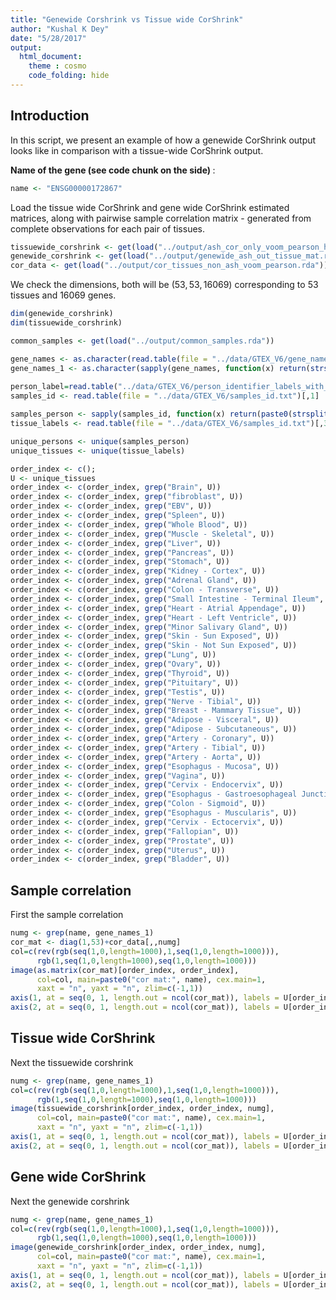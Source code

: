```yaml
---
title: "Genewide Corshrink vs Tissue wide CorShrink"
author: "Kushal K Dey"
date: "5/28/2017"
output: 
  html_document:
    theme : cosmo
    code_folding: hide
---
```


## Introduction

In this script, we present an example of how a genewide CorShrink output looks like
in comparison with a tissue-wide CorShrink output.

**Name of the gene (see code chunk on the side) ** : 

```r
name <- "ENSG00000172867"
```

Load the tissue wide CorShrink and gene wide CorShrink estimated matrices, along with pairwise sample correlation matrix - generated from complete observations for each pair of tissues. 

```r
tissuewide_corshrink <- get(load("../output/ash_cor_only_voom_pearson_halfuniform_gtex_tissues.rda"))
genewide_corshrink <- get(load("../output/genewide_ash_out_tissue_mat.rda"))
cor_data <- get(load("../output/cor_tissues_non_ash_voom_pearson.rda"))
```

We check the dimensions, both will be $(53, 53, 16069)$ corresponding to $53$ tissues and $16069$ genes. 

```r
dim(genewide_corshrink)
dim(tissuewide_corshrink)
```


```r
common_samples <- get(load("../output/common_samples.rda"))

gene_names <- as.character(read.table(file = "../data/GTEX_V6/gene_names_GTEX_V6.txt")[,1])
gene_names_1 <- as.character(sapply(gene_names, function(x) return(strsplit(x, "[.]")[[1]][1])))
 
person_label=read.table("../data/GTEX_V6/person_identifier_labels_with_numbers.txt");
samples_id <- read.table(file = "../data/GTEX_V6/samples_id.txt")[,1]

samples_person <- sapply(samples_id, function(x) return(paste0(strsplit(as.character(x), "-")[[1]][1:2], collapse ="-")))
tissue_labels <- read.table(file = "../data/GTEX_V6/samples_id.txt")[,3]

unique_persons <- unique(samples_person)
unique_tissues <- unique(tissue_labels)

order_index <- c();
U <- unique_tissues
order_index <- c(order_index, grep("Brain", U))
order_index <- c(order_index, grep("fibroblast", U))
order_index <- c(order_index, grep("EBV", U))
order_index <- c(order_index, grep("Spleen", U))
order_index <- c(order_index, grep("Whole Blood", U))
order_index <- c(order_index, grep("Muscle - Skeletal", U))
order_index <- c(order_index, grep("Liver", U))
order_index <- c(order_index, grep("Pancreas", U))
order_index <- c(order_index, grep("Stomach", U))
order_index <- c(order_index, grep("Kidney - Cortex", U))
order_index <- c(order_index, grep("Adrenal Gland", U))
order_index <- c(order_index, grep("Colon - Transverse", U))
order_index <- c(order_index, grep("Small Intestine - Terminal Ileum", U))
order_index <- c(order_index, grep("Heart - Atrial Appendage", U))
order_index <- c(order_index, grep("Heart - Left Ventricle", U))
order_index <- c(order_index, grep("Minor Salivary Gland", U))
order_index <- c(order_index, grep("Skin - Sun Exposed", U))
order_index <- c(order_index, grep("Skin - Not Sun Exposed", U))
order_index <- c(order_index, grep("Lung", U))
order_index <- c(order_index, grep("Ovary", U))
order_index <- c(order_index, grep("Thyroid", U))
order_index <- c(order_index, grep("Pituitary", U))
order_index <- c(order_index, grep("Testis", U))
order_index <- c(order_index, grep("Nerve - Tibial", U))
order_index <- c(order_index, grep("Breast - Mammary Tissue", U))
order_index <- c(order_index, grep("Adipose - Visceral", U))
order_index <- c(order_index, grep("Adipose - Subcutaneous", U))
order_index <- c(order_index, grep("Artery - Coronary", U))
order_index <- c(order_index, grep("Artery - Tibial", U))
order_index <- c(order_index, grep("Artery - Aorta", U))
order_index <- c(order_index, grep("Esophagus - Mucosa", U))
order_index <- c(order_index, grep("Vagina", U))
order_index <- c(order_index, grep("Cervix - Endocervix", U))
order_index <- c(order_index, grep("Esophagus - Gastroesophageal Junction", U))
order_index <- c(order_index, grep("Colon - Sigmoid", U))
order_index <- c(order_index, grep("Esophagus - Muscularis", U))
order_index <- c(order_index, grep("Cervix - Ectocervix", U))
order_index <- c(order_index, grep("Fallopian", U))
order_index <- c(order_index, grep("Prostate", U))
order_index <- c(order_index, grep("Uterus", U))
order_index <- c(order_index, grep("Bladder", U))
```

## Sample correlation

First the sample correlation

```r
numg <- grep(name, gene_names_1)
cor_mat <- diag(1,53)+cor_data[,,numg]
col=c(rev(rgb(seq(1,0,length=1000),1,seq(1,0,length=1000))),
      rgb(1,seq(1,0,length=1000),seq(1,0,length=1000)))
image(as.matrix(cor_mat)[order_index, order_index],
      col=col, main=paste0("cor mat:", name), cex.main=1,
      xaxt = "n", yaxt = "n", zlim=c(-1,1))
axis(1, at = seq(0, 1, length.out = ncol(cor_mat)), labels = U[order_index], las=2, cex.axis = 0.4)
axis(2, at = seq(0, 1, length.out = ncol(cor_mat)), labels = U[order_index], las=2, cex.axis = 0.4)
```

## Tissue wide CorShrink

Next the tissuewide corshrink

```r
numg <- grep(name, gene_names_1)
col=c(rev(rgb(seq(1,0,length=1000),1,seq(1,0,length=1000))),
      rgb(1,seq(1,0,length=1000),seq(1,0,length=1000)))
image(tissuewide_corshrink[order_index, order_index, numg],
      col=col, main=paste0("cor mat:", name), cex.main=1,
      xaxt = "n", yaxt = "n", zlim=c(-1,1))
axis(1, at = seq(0, 1, length.out = ncol(cor_mat)), labels = U[order_index], las=2, cex.axis = 0.4)
axis(2, at = seq(0, 1, length.out = ncol(cor_mat)), labels = U[order_index], las=2, cex.axis = 0.4)
```

## Gene wide CorShrink

Next the genewide corshrink

```r
numg <- grep(name, gene_names_1)
col=c(rev(rgb(seq(1,0,length=1000),1,seq(1,0,length=1000))),
      rgb(1,seq(1,0,length=1000),seq(1,0,length=1000)))
image(genewide_corshrink[order_index, order_index, numg],
      col=col, main=paste0("cor mat:", name), cex.main=1,
      xaxt = "n", yaxt = "n", zlim=c(-1,1))
axis(1, at = seq(0, 1, length.out = ncol(cor_mat)), labels = U[order_index], las=2, cex.axis = 0.4)
axis(2, at = seq(0, 1, length.out = ncol(cor_mat)), labels = U[order_index], las=2, cex.axis = 0.4)
```

